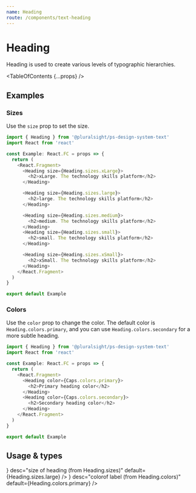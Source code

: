 ```yaml
---
name: Heading
route: /components/text-heading
---
```



# Heading

<Intro>
  Heading is used to create various levels of typographic hierarchies.
</Intro>

<TableOfContents {...props} />

## Examples

### Sizes

Use the `size` prop to set the size.

```typescript
import { Heading } from '@pluralsight/ps-design-system-text'
import React from 'react'

const Example: React.FC = props => {
  return (
    <React.Fragment>
      <Heading size={Heading.sizes.xLarge}>
        <h2>xLarge. The technology skills platform</h2>
      </Heading>

      <Heading size={Heading.sizes.large}>
        <h2>large. The technology skills platform</h2>
      </Heading>

      <Heading size={Heading.sizes.medium}>
        <h2>medium. The technology skills platform</h2>
      </Heading>
      <Heading size={Heading.sizes.small}>
        <h2>small. The technology skills platform</h2>
      </Heading>

      <Heading size={Heading.sizes.xSmall}>
        <h2>xSmall. The technology skills platform</h2>
      </Heading>
    </React.Fragment>
  )
}

export default Example
```

### Colors

Use the `color` prop to change the color.  The default color is `Heading.colors.primary`, and you can use `Heading.colors.secondary` for a more subtle heading.

```typescript
import { Heading } from '@pluralsight/ps-design-system-text'
import React from 'react'

const Example: React.FC = props => {
  return (
    <React.Fragment>
      <Heading color={Caps.colors.primary}>
        <h2>Primary heading color</h2>
      </Heading>
      <Heading color={Caps.colors.secondary}>
        <h2>Secondary heading color</h2>
      </Heading>
    </React.Fragment>
  )
}

export default Example
```

## Usage & types

<Usage
  install="npm install @pluralsight/ps-design-system-text"
  import="import { Heading } from '@pluralsight/ps-design-system-text'"
  packageName="text"
  version={props.version}
/>

<TypesTable>
  <TypesProp
    name="size"
    type={<TypesEnum enum={Heading.sizes} />}
    desc="size of heading (from Heading.sizes)"
    default={Heading.sizes.large}
  />
  <TypesProp
    name="color"
    type={<TypesEnum enum={Heading.colors} />}
    desc="colorof label (from Heading.colors)"
    default={Heading.colors.primary}
  />
</TypesTable>
